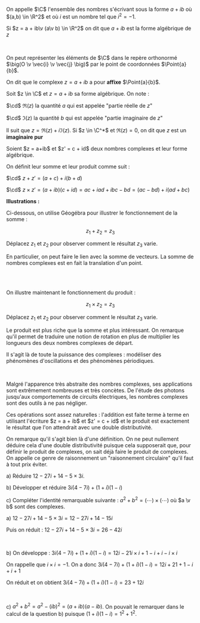 


<Item type='definition' titre='les nombres complexes' searchDesc="forme algébrique affixe">

On appelle $\C$ l'ensemble des nombres s'écrivant sous la forme $a+ib$ où $(a,b) \in \R^2$ et où $i$ est un nombre tel que $i^2 = -1$. 

Si $z = a + ib\v (a\v b) \in \R^2$ on dit que $a + ib$ est la forme algébrique de $z$

<br/>

On peut représenter les éléments de $\C$ dans le repère orthonormé $\big(O \v \vec{i} \v \vec{j} \big)$ par le point de coordonnées $\Point{a}{b}$. 

On dit que le complexe $z = a + ib$ a pour **affixe** $\Point{a}{b}$.
</Item>


<Item type='definition' titre="partie réelle et imaginaire d'un nombre complexe">

Soit $z \in \C$ et $z = a + ib$ sa forme algébrique. On note :

$\cd$ $\Re(z)$ la quantité $a$ qui est appelée "partie réelle de $z$"

$\cd$ $\Im(z)$ la quantité $b$ qui est appelée "partie imaginaire de $z$"

Il suit que $z = \Re(z) + i\Im(z)$. Si $z \in \C^*$ et $\Re(z) = 0$, on dit que $z$ est un **imaginaire pur** 
</Item>

<Item type='definition' titre='opérations entre complexes' searchDesc="addition multiplication produit somme">
Soient $z = a+ib$ et $z' = c + id$ deux nombres complexes et leur forme algébrique. 

On définit leur somme et leur produit comme suit :

$\cd$ $z + z' = (a+c) + i(b+d)$

$\cd$ $z \times z' = (a+ib)(c+id) = ac + iad + ibc - bd = (ac - bd) + i(ad + bc)$
</Item>


**Illustrations :**

<Fil>
Ci-dessous, on utilise Géogébra pour illustrer le fonctionnement de la somme :

$$
z_1 + z_2 = z_3
$$

Déplacez $z_1$ et $z_2$ pour observer comment le résultat $z_3$ varie.

<Somme></Somme>

En particulier, on peut faire le lien avec la somme de vecteurs. La somme de nombres complexes est en fait la translation d'un point.

<br/>

<br/>

On illustre maintenant le fonctionnement du produit :

$$
z_1 \times z_2 = z_3
$$

Déplacez $z_1$ et $z_2$ pour observer comment le résultat $z_3$ varie.

<Prod></Prod>

Le produit est plus riche que la somme et plus intéressant. On remarque qu'il permet de traduire une notion de rotation en plus de multiplier les longueurs des deux nombres complexes de départ.

Il s'agit là de toute la puissance des complexes : modéliser des phénomènes d'oscillations et des phénomènes périodiques.

<br/>

Malgré l'apparence très abstraite des nombres complexes, ses applications sont extrêmement nombreuses et très concètes. De l'étude des photons jusqu'aux comportements de circuits électriques, les nombres complexes sont des outils à ne pas négliger.

</Fil>


<Remarque titre=''>
Ces opérations sont assez naturelles : l'addition est faite terme à terme en utilisant l'écriture $z = a + ib$ et $z' = c + id$ et le produit est exactement le résultat que l'on attendrait avec une double distributivité. 

<br/>

On remarque qu'il s'agit bien là d'une définition. On ne peut nullement déduire cela d'une double distributivité puisque cela supposerait que, pour définir le produit de complexes, on sait déjà faire le produit de complexes. On appelle ce genre de raisonnement un "raisonnement circulaire" qu'il faut à tout prix éviter.
</Remarque>

<Exercice titre=''>

a\) Réduire $12 - 27 i + 14 -5 \times 3i$.

b\) Développer et réduire $3i(4 -  7i) + (1 + i)(1-i)$

c\) Compléter l'identité remarquable suivante : $a^2 + b^2 = (\dotsm) \times (\dotsm)$ où $a \v b$ sont des complexes.

</Exercice>

<Hideable type='solution' titre=''>

a\)  $12 - 27 i + 14 -5 \times 3i = 12 - 27i + 14 -15i$

Puis on réduit : $12 - 27 i + 14 -5 \times 3i = 26 - 42i$

<br/>

b\) On développe : $3i(4 -  7i) + (1 + i)(1-i) = 12i - 21 i \times i + 1 - i + i - i \times i$

On rappelle que $i \times i = -1$. On a donc $3i(4 -  7i) + (1 + i)(1-i) = 12i + 21 + 1 -i + i + 1$

On réduit et on obtient $3i(4 -  7i) + (1 + i)(1-i) = 23 + 12i$

<br/>

c\) $a^2 + b^2 = a^2 - (ib)^2 = (a+ib)(a-ib)$. On pouvait le remarquer dans le calcul de la question b\) puisque $(1 + i)(1-i) = 1^2 + 1^2$.

</Hideable>
